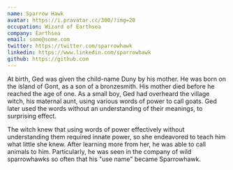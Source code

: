 ```yaml
---
name: Sparrow Hawk
avatar: https://i.pravatar.cc/300/?img=20
occupation: Wizard of Earthsea
company: Earthsea
email: some@some.com
twitter: https://twitter.com/sparrowhawk
linkedin: https://www.linkedin.com/sparrowhawk
github: https://github.com
---
```


At birth, Ged was given the child-name Duny by his mother. He was born on the island of Gont, as a son of a bronzesmith. His mother died before he reached the age of one. As a small boy, Ged had overheard the village witch, his maternal aunt, using various words of power to call goats. Ged later used the words without an understanding of their meanings, to surprising effect.

The witch knew that using words of power effectively without understanding them required innate power, so she endeavored to teach him what little she knew. After learning more from her, he was able to call animals to him. Particularly, he was seen in the company of wild sparrowhawks so often that his "use name" became Sparrowhawk.
